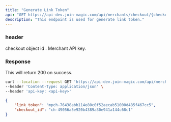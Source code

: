 ```yaml
---
title: "Generate Link Token"
api: "GET https://api-dev.join-magic.com/api/merchants/checkout/{checkout_id}/generate_link_token"
description: "This endpoint is used for generate link token."
---
```


### header

<ParamField path="checkout_id" type="string">
  checkout object id .
</ParamField>

<ParamField header="api-key" type="string">
  Merchant API key.
</ParamField>

### Response

<ResponseField name="success" type="number">
  This will return 200 on success.
</ResponseField>

<RequestExample>

```bash Example Request
curl --location --request GET 'https://api-dev.join-magic.com/api/merchants/checkout/{{checkout_id}}/generate_link_token' \
--header 'Content-Type: application/json' \
--header 'api-key: <api-key>'
```
</RequestExample>

<ResponseExample>

```json Response
{
    "link_token": "mpch-76438abb114e80c0f52aecab51000d485f467cc5",
    "checkout_id": "ch-49056a5e920b4389a30e941a144c68c1"
}
```

</ResponseExample>
